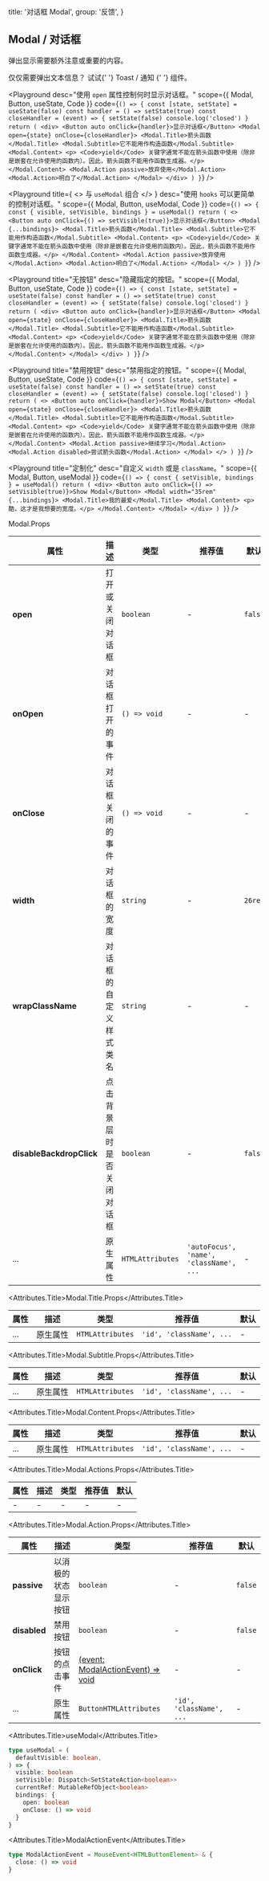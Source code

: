 
  title: '对话框 Modal',
  group: '反馈',
}

## Modal / 对话框

弹出显示需要额外注意或重要的内容。

<Note>
  仅仅需要弹出文本信息？ 试试{' '}
  <NextLink href="/zh-cn/components/toast">
    <Link>Toast / 通知</Link>
  </NextLink>{' '}
  组件。
</Note>

<Playground
  desc="使用 `open` 属性控制何时显示对话框。"
  scope={{ Modal, Button, useState, Code }}
  code={`
() => {
  const [state, setState] = useState(false)
  const handler = () => setState(true)
  const closeHandler = (event) => {
    setState(false)
    console.log('closed')
  }
  return (
    <div>
      <Button auto onClick={handler}>显示对话框</Button>
      <Modal open={state} onClose={closeHandler}>
        <Modal.Title>箭头函数</Modal.Title>
        <Modal.Subtitle>它不能用作构造函数</Modal.Subtitle>
        <Modal.Content>
          <p> <Code>yield</Code> 关键字通常不能在箭头函数中使用（除非是嵌套在允许使用的函数内）。因此，箭头函数不能用作函数生成器。</p>
        </Modal.Content>
        <Modal.Action passive>放弃使用</Modal.Action>
        <Modal.Action>明白了</Modal.Action>
      </Modal>
    </div>
  )
}
`}
/>

<Playground
  title={
    <>
      与&nbsp;<Code>useModal</Code>&nbsp;组合
    </>
  }
  desc="使用 `hooks` 可以更简单的控制对话框。"
  scope={{ Modal, Button, useModal, Code }}
  code={`
() => {
  const { visible, setVisible, bindings } = useModal()
  return (
    <>
      <Button auto onClick={() => setVisible(true)}>显示对话框</Button>
      <Modal {...bindings}>
        <Modal.Title>箭头函数</Modal.Title>
        <Modal.Subtitle>它不能用作构造函数</Modal.Subtitle>
        <Modal.Content>
          <p> <Code>yield</Code> 关键字通常不能在箭头函数中使用（除非是嵌套在允许使用的函数内）。因此，箭头函数不能用作函数生成器。</p>
        </Modal.Content>
        <Modal.Action passive>放弃使用</Modal.Action>
        <Modal.Action>明白了</Modal.Action>
      </Modal>
    </>
  )
}
`}
/>

<Playground
  title="无按钮"
  desc="隐藏指定的按钮。"
  scope={{ Modal, Button, useState, Code }}
  code={`
() => {
  const [state, setState] = useState(false)
  const handler = () => setState(true)
  const closeHandler = (event) => {
    setState(false)
    console.log('closed')
  }
  return (
    <div>
      <Button auto onClick={handler}>显示对话框</Button>
      <Modal open={state} onClose={closeHandler}>
        <Modal.Title>箭头函数</Modal.Title>
        <Modal.Subtitle>它不能用作构造函数</Modal.Subtitle>
        <Modal.Content>
          <p> <Code>yield</Code> 关键字通常不能在箭头函数中使用（除非是嵌套在允许使用的函数内）。因此，箭头函数不能用作函数生成器。</p>
        </Modal.Content>
      </Modal>
    </div>
  )
}
`}
/>

<Playground
  title="禁用按钮"
  desc="禁用指定的按钮。"
  scope={{ Modal, Button, useState, Code }}
  code={`
() => {
  const [state, setState] = useState(false)
  const handler = () => setState(true)
  const closeHandler = (event) => {
    setState(false)
    console.log('closed')
  }
  return (
    <>
      <Button auto onClick={handler}>Show Modal</Button>
      <Modal open={state} onClose={closeHandler}>
        <Modal.Title>箭头函数</Modal.Title>
        <Modal.Subtitle>它不能用作构造函数</Modal.Subtitle>
        <Modal.Content>
          <p> <Code>yield</Code> 关键字通常不能在箭头函数中使用（除非是嵌套在允许使用的函数内）。因此，箭头函数不能用作函数生成器。</p>
        </Modal.Content>
        <Modal.Action passive>继续学习</Modal.Action>
        <Modal.Action disabled>尝试箭头函数</Modal.Action>
      </Modal>
    </>
  )
}
`}
/>

<Playground
  title="定制化"
  desc="自定义 `width` 或是 `className`。"
  scope={{ Modal, Button, useModal }}
  code={`
() => {
  const { setVisible, bindings } = useModal()
  return (
    <div>
      <Button auto onClick={() => setVisible(true)}>Show Modal</Button>
      <Modal width="35rem" {...bindings}>
        <Modal.Title>我的最爱</Modal.Title>
        <Modal.Content>
          <p>酷，这才是我想要的宽度。</p>
        </Modal.Content>
      </Modal>
    </div>
  )
}
`}
/>

<Attributes edit="/pages/zh-cn/components/modal.mdx">
<Attributes.Title>Modal.Props</Attributes.Title>

| 属性                     | 描述                       | 类型             | 推荐值                                  | 默认    |
| ------------------------ | -------------------------- | ---------------- | --------------------------------------- | ------- |
| **open**                 | 打开或关闭对话框           | `boolean`        | -                                       | `false` |
| **onOpen**               | 对话框打开的事件           | `() => void`     | -                                       | -       |
| **onClose**              | 对话框关闭的事件           | `() => void`     | -                                       | -       |
| **width**                | 对话框的宽度               | `string`         | -                                       | `26rem` |
| **wrapClassName**        | 对话框的自定义样式类名     | `string`         | -                                       | -       |
| **disableBackdropClick** | 点击背景层时是否关闭对话框 | `boolean`        | -                                       | `false` |
| ...                      | 原生属性                   | `HTMLAttributes` | `'autoFocus', 'name', 'className', ...` | -       |

<Attributes.Title>Modal.Title.Props</Attributes.Title>

| 属性 | 描述     | 类型             | 推荐值                   | 默认 |
| ---- | -------- | ---------------- | ------------------------ | ---- |
| ...  | 原生属性 | `HTMLAttributes` | `'id', 'className', ...` | -    |

<Attributes.Title>Modal.Subtitle.Props</Attributes.Title>

| 属性 | 描述     | 类型             | 推荐值                   | 默认 |
| ---- | -------- | ---------------- | ------------------------ | ---- |
| ...  | 原生属性 | `HTMLAttributes` | `'id', 'className', ...` | -    |

<Attributes.Title>Modal.Content.Props</Attributes.Title>

| 属性 | 描述     | 类型             | 推荐值                   | 默认 |
| ---- | -------- | ---------------- | ------------------------ | ---- |
| ...  | 原生属性 | `HTMLAttributes` | `'id', 'className', ...` | -    |

<Attributes.Title>Modal.Actions.Props</Attributes.Title>

| 属性 | 描述 | 类型 | 推荐值 | 默认 |
| ---- | ---- | ---- | ------ | ---- |
| -    | -    | -    | -      | -    |

<Attributes.Title>Modal.Action.Props</Attributes.Title>

| 属性         | 描述                 | 类型                                                   | 推荐值                   | 默认    |
| ------------ | -------------------- | ------------------------------------------------------ | ------------------------ | ------- |
| **passive**  | 以消极的状态显示按钮 | `boolean`                                              | -                        | `false` |
| **disabled** | 禁用按钮             | `boolean`                                              | -                        | `false` |
| **onClick**  | 按钮的点击事件       | [(event: ModalActionEvent) => void](#modalactionevent) | -                        | -       |
| ...          | 原生属性             | `ButtonHTMLAttributes`                                 | `'id', 'className', ...` | -       |

<Attributes.Title>useModal</Attributes.Title>

```ts
type useModal = (
  defaultVisible: boolean,
) => {
  visible: boolean
  setVisible: Dispatch<SetStateAction<boolean>>
  currentRef: MutableRefObject<boolean>
  bindings: {
    open: boolean
    onClose: () => void
  }
}
```

<Attributes.Title>ModalActionEvent</Attributes.Title>

```ts
type ModalActionEvent = MouseEvent<HTMLButtonElement> & {
  close: () => void
}
```

</Attributes>

